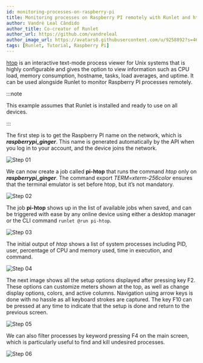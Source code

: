 ```yaml
---
id: monitoring-processes-on-raspberry-pi
title: Monitoring processes on Raspberry PI remotely with Runlet and htop
author: Vandré Leal Cândido
author_title: Co-creator of Runlet
author_url: https://github.com/vandreleal
author_image_url: https://avatars0.githubusercontent.com/u/9258892?s=460&u=7e0b51687eb19ea943975cb29428627e255e0fb9&v=4
tags: [Runlet, Tutorial, Raspberry Pi]
---
```


[htop](https://hisham.hm/htop/) is an interactive text-mode process viewer for Unix systems that is highly configurable and gives the option to view information such as CPU load, memory consumption, hostname, tasks, load averages, and uptime. It can be used alongside Runlet to monitor Raspberry PI processes remotely.

<!--truncate-->

:::note

This example assumes that Runlet is installed and ready to use on all devices.

:::

The first step is to get the Raspberry PI name on the network, which is **_raspberrypi_ginger_**. This name is generated automatically by the API when you log in to your account, and the device joins the network.

![Step 01](/img/blog/2020-04-01-monitoring-processes-on-raspberry-pi/01.png)

We can now create a job called **pi-htop** that runs the command _htop_ only on **_raspberrypi_ginger_**. The command export _TERM=xterm-256color_ ensures that the terminal emulator is set before htop, but it’s not mandatory.

![Step 02](/img/blog/2020-04-01-monitoring-processes-on-raspberry-pi/02.png)

The job **pi-htop** shows up in the list of available jobs when saved, and can be triggered with ease by any online device using either a desktop manager or the CLI command `runlet @run pi-htop`.

![Step 03](/img/blog/2020-04-01-monitoring-processes-on-raspberry-pi/03.png)

The initial output of _htop_ shows a list of system processes including PID, user, percentage of CPU and memory used, time in execution, and command.

![Step 04](/img/blog/2020-04-01-monitoring-processes-on-raspberry-pi/04.png)

The next image shows all the setup options displayed after pressing key F2. These options can customize meters shown at the top, as well as change display options, colors, and active columns. Navigation using arrow keys is done with no hassle as all keyboard strokes are captured. The key F10 can be pressed at any time to indicate that the setup is done and return to the previous screen.

![Step 05](/img/blog/2020-04-01-monitoring-processes-on-raspberry-pi/05.png)

We can also filter processes by keyword pressing F4 on the main screen, which is particularly useful to find and kill undesired processes.

![Step 06](/img/blog/2020-04-01-monitoring-processes-on-raspberry-pi/06.png)
